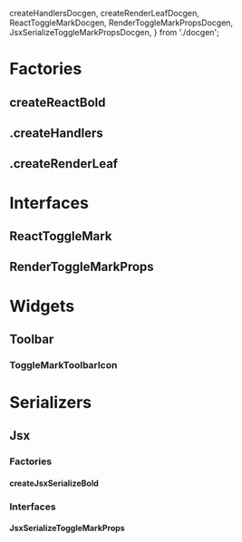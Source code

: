   createHandlersDocgen,
  createRenderLeafDocgen,
  ReactToggleMarkDocgen,
  RenderToggleMarkPropsDocgen,
  JsxSerializeToggleMarkPropsDocgen,
} from './docgen';

<Meta title="Marks/Bold/Docs" />

# Factories

## createReactBold

<ArgsTable of={createReactBold} />

## .createHandlers

<ArgsTable of={createHandlersDocgen} />

## .createRenderLeaf

<ArgsTable of={createRenderLeafDocgen} />

# Interfaces

## ReactToggleMark

<ArgsTable of={ReactToggleMarkDocgen} />

## RenderToggleMarkProps

<ArgsTable of={RenderToggleMarkPropsDocgen} />

# Widgets

## Toolbar

### ToggleMarkToolbarIcon

<ArgsTable of={ToggleMarkToolbarIcon} />

# Serializers

## Jsx

### Factories

#### createJsxSerializeBold

<ArgsTable of={createJsxSerializeBold} />

### Interfaces

#### JsxSerializeToggleMarkProps

<ArgsTable of={JsxSerializeToggleMarkPropsDocgen} />
